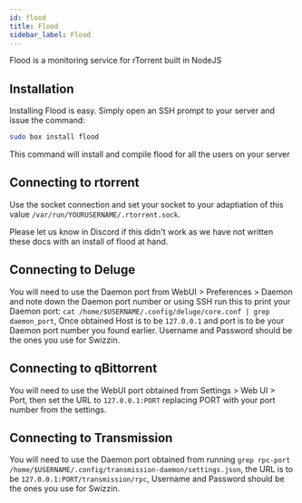 ```yaml
---
id: flood
title: Flood
sidebar_label: Flood
---
```


Flood is a monitoring service for rTorrent built in NodeJS

## Installation

Installing Flood is easy. Simply open an SSH prompt to your server and issue the command:

```bash main
sudo box install flood
```

This command will install and compile flood for all the users on your server

## Connecting to rtorrent

Use the socket connection and set your socket to your adaptiation of this value `/var/run/YOURUSERNAME/.rtorrent.sock`.

Please let us know in Discord if this didn't work as we have not written these docs with an install of flood at hand.

## Connecting to Deluge

You will need to use the Daemon port from WebUI > Preferences > Daemon and note down the Daemon port number or using SSH run this to print your Daemon port: `cat /home/$USERNAME/.config/deluge/core.conf | grep daemon_port`, Once obtained Host is to be `127.0.0.1` and port is to be your Daemon port number you found earlier. Username and Password should be the ones you use for Swizzin.

## Connecting to qBittorrent

You will need to use the WebUI port obtained from Settings > Web UI > Port, then set the URL to `127.0.0.1:PORT` replacing PORT with your port number from the settings.

## Connecting to Transmission

You will need to use the Daemon port obtained from running `grep rpc-port /home/$USERNAME/.config/transmission-daemon/settings.json`, the URL is to be `127.0.0.1:PORT/transmission/rpc`, Username and Password should be the ones you use for Swizzin.


<MissingDocs />
